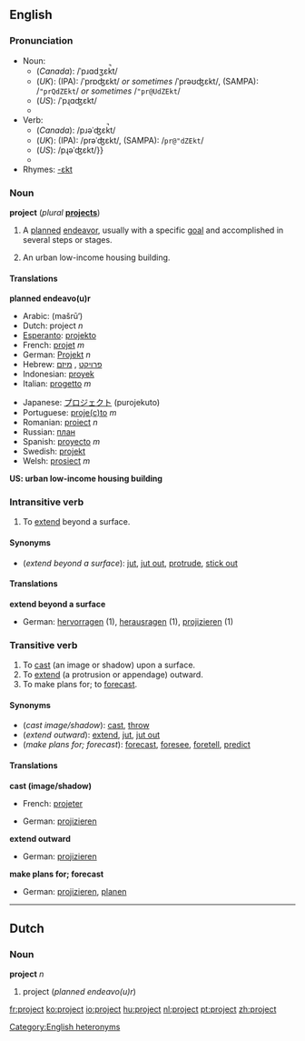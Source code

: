 ==English==

===Pronunciation===
*Noun:
**(''Canada''): /ˈpɹɑdʒεk̚t/
**(''UK''): (IPA): /ˈprɒʤεkt/ ''or sometimes'' /ˈprəʊʤεkt/, (SAMPA): /<tt>"prQdZEkt</tt>/ ''or sometimes'' /<tt>"pr@UdZEkt</tt>/
**(''US''): /ˈpɻɑʤεkt/
**{{Audio|en-ca-project-noun.ogg|Audio (Canada) (noun)}}
*Verb:
**(''Canada''): /pɹəˈʤεk̚t/
**(''UK''): (IPA): /prəˈʤεkt/, (SAMPA): /<tt>pr@"dZEkt</tt>/
**(''US''): /pɻəˈʤεkt/}}
**{{Audio|en-ca-project-verb.ogg|Audio (Canada) (verb)}}
*Rhymes: [[Rhymes:English:-ɛkt|-ɛkt]]

===Noun===
'''project'''  (''plural'' '''[[projects]]''')
# A [[plan]]ned [[endeavor]], usually with a specific [[goal]] and accomplished in several steps or stages.
#{{US}} An urban low-income housing building.


====Translations====

'''planned endeavo(u)r'''
{{top}}
*Arabic: {{ARchar|[[مشروع]]}} (mašrū‘)
*Dutch: project ''n''
*[[Esperanto]]: [[projekto]]
*French: [[projet]] ''m''
*German: [[Projekt]] ''n''
*Hebrew: [[פרויקט]] {{m}}, [[מיזם]] {{m}}
*Indonesian: [[proyek]]
*Italian: [[progetto]] ''m''
{{mid}}
*Japanese: [[プロジェクト]] (purojekuto)
*Portuguese: [[proje(c)to]] ''m''
*Romanian: [[proiect]] ''n''
*Russian: [[план]]
*Spanish: [[proyecto]] ''m''
*Swedish: [[projekt]]
*Welsh: [[prosiect]] ''m''
{{bottom}}

'''US: urban low-income housing building'''

===Intransitive verb===
{{en-verb}}

#To [[extend]] beyond a surface.

====Synonyms====
*(''extend beyond a surface''): [[jut]], [[jut out]], [[protrude]], [[stick out]]

====Translations====

'''extend beyond a surface'''

{{top}}
*German: [[hervorragen]] (1), [[herausragen]] (1), [[projizieren]] (1)
{{mid}}
{{bottom}}

===Transitive verb===
{{en-verb}}

#To [[cast]] (an image or shadow) upon a surface.
#To [[extend]] (a protrusion or appendage) outward.
#To make plans for; to [[forecast]].

====Synonyms====
*(''cast image/shadow''): [[cast]], [[throw]]
*(''extend outward''): [[extend]], [[jut]], [[jut out]]
*(''make plans for; forecast''): [[forecast]], [[foresee]], [[foretell]], [[predict]]

====Translations====

'''cast (image/shadow)'''
{{top}}
*French: [[projeter]]
{{mid}}
*German: [[projizieren]]
{{bottom}}

'''extend outward'''
{{top}}
*German: [[projizieren]]
{{mid}}
{{bottom}}

'''make plans for; forecast'''
{{top}}
*German: [[projizieren]], [[planen]]
{{mid}}
{{bottom}}

----
==Dutch==
===Noun===
'''project''' ''n''

#project (''planned endeavo(u)r'')

[[Category:English heteronyms]]

[[fr:project]]
[[ko:project]]
[[io:project]]
[[hu:project]]
[[nl:project]]
[[pt:project]]
[[zh:project]]